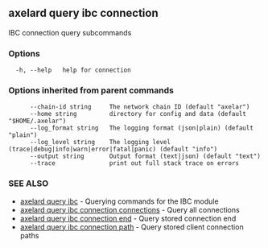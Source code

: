 ## axelard query ibc connection

IBC connection query subcommands

### Options

```
  -h, --help   help for connection
```

### Options inherited from parent commands

```
      --chain-id string     The network chain ID (default "axelar")
      --home string         directory for config and data (default "$HOME/.axelar")
      --log_format string   The logging format (json|plain) (default "plain")
      --log_level string    The logging level (trace|debug|info|warn|error|fatal|panic) (default "info")
      --output string       Output format (text|json) (default "text")
      --trace               print out full stack trace on errors
```

### SEE ALSO

- [axelard query ibc](/cli-docs/v0_32_0/axelard_query_ibc) - Querying commands for the IBC module
- [axelard query ibc connection connections](/cli-docs/v0_32_0/axelard_query_ibc_connection_connections) - Query all connections
- [axelard query ibc connection end](/cli-docs/v0_32_0/axelard_query_ibc_connection_end) - Query stored connection end
- [axelard query ibc connection path](/cli-docs/v0_32_0/axelard_query_ibc_connection_path) - Query stored client connection paths
